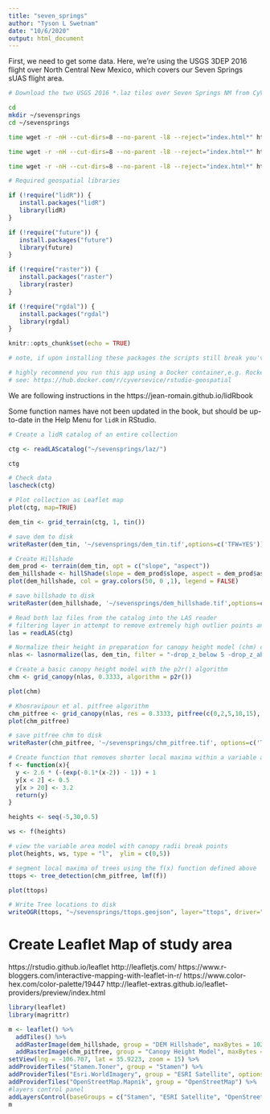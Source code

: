 ```yaml
---
title: "seven_springs"
author: "Tyson L Swetnam"
date: "10/6/2020"
output: html_document
---
```


First, we need to get some data. Here, we're using the USGS 3DEP 2016 flight over North Central New Mexico, which covers our Seven Springs sUAS flight area.

```bash
# Download the two USGS 2016 *.laz tiles over Seven Springs NM from CyVerse DataStore

cd
mkdir ~/sevensprings
cd ~/sevensprings

time wget -r -nH --cut-dirs=8 --no-parent -l8 --reject="index.html*" https://data.cyverse.org/dav-anon/iplant/home/tswetnam/jemez/lidar/laz/USGS_LPC_NM_NorthCentral_B1_2016/laz/USGS_LPC_NM_NorthCentral_B1_2016_13SCV450750.laz

time wget -r -nH --cut-dirs=8 --no-parent -l8 --reject="index.html*" https://data.cyverse.org/dav-anon/iplant/home/tswetnam/jemez/lidar/laz/USGS_LPC_NM_NorthCentral_B1_2016/laz/USGS_LPC_NM_NorthCentral_B1_2016_13SCV450765.laz

time wget -r -nH --cut-dirs=8 --no-parent -l8 --reject="index.html*" https://data.cyverse.org/dav-anon/iplant/home/tswetnam/jemez/lidar/laz/USGS_LPC_NM_NorthCentral_B1_2016/laz/USGS_LPC_NM_NorthCentral_B1_2016_13SCV450735.laz
```

```r
# Required geospatial libraries 

if (!require("lidR")) {
   install.packages("lidR")
   library(lidR)   
}  

if (!require("future")) {
   install.packages("future")
   library(future)   
}  

if (!require("raster")) {
   install.packages("raster")
   library(raster)   
}  

if (!require("rgdal")) {
   install.packages("rgdal")
   library(rgdal)   
}  

knitr::opts_chunk$set(echo = TRUE)

# note, if upon installing these packages the scripts still break you've got bigger problems than what is in RStudio, likely you need to install the linux dependencies as well. 

# highly recommend you run this app using a Docker container,e.g. Rocker Project's Geospatial image, or one from CyVerse,
# see: https://hub.docker.com/r/cyversevice/rstudio-geospatial
```

We are following instructions in the https://jean-romain.github.io/lidRbook 

Some function names have not been updated in the book, but should be up-to-date in the Help Menu for `lidR` in RStudio.

```r
# Create a lidR catalog of an entire collection

ctg <- readLAScatalog("~/sevensprings/laz/")

ctg
```

```r
# Check data
lascheck(ctg)
```

```r
# Plot collection as Leaflet map
plot(ctg, map=TRUE)
```

```r
dem_tin <- grid_terrain(ctg, 1, tin())
```

```r
# save dem to disk
writeRaster(dem_tin, '~/sevensprings/dem_tin.tif',options=c('TFW=YES'))
```

```r
# Create Hillshade
dem_prod <- terrain(dem_tin, opt = c("slope", "aspect"))
dem_hillshade <- hillShade(slope = dem_prod$slope, aspect = dem_prod$aspect)
plot(dem_hillshade, col = gray.colors(50, 0 ,1), legend = FALSE)
```

```r
# save hillshade to disk
writeRaster(dem_hillshade, '~/sevensprings/dem_hillshade.tif',options=c('TFW=YES'))
```


```r
# Read both laz files from the catalog into the LAS reader
# filtering layer in attempt to remove extremely high outlier points and below ground level noise (units in meters)
las = readLAS(ctg)

# Normalize their height in preparation for canopy height model (chm) creation
nlas <- lasnormalize(las, dem_tin, filter = "-drop_z_below 5 -drop_z_above 45")

# Create a basic canopy height model with the p2r() algorithm
chm <- grid_canopy(nlas, 0.3333, algorithm = p2r())
```

```r
plot(chm)
```

```r
# Khosravipour et al. pitfree algorithm
chm_pitfree <- grid_canopy(nlas, res = 0.3333, pitfree(c(0,2,5,10,15), c(0, 1.5)))
plot(chm_pitfree)
```

```r
# save pitfree chm to disk
writeRaster(chm_pitfree, '~/sevensprings/chm_pitfree.tif', options=c('TFW=YES'), overwrite=TRUE)
```

```r
# Create function that removes shorter local maxima within a variable area window of a larger tree
f <- function(x){
  y <- 2.6 * (-(exp(-0.1*(x-2)) - 1)) + 1
  y[x < 2] <- 0.5
  y[x > 20] <- 3.2
  return(y)
}

heights <- seq(-5,30,0.5)

ws <- f(heights)

# view the variable area model with canopy radii break points
plot(heights, ws, type = "l",  ylim = c(0,5))

```

```r
# segment local maxima of trees using the f(x) function defined above
ttops <- tree_detection(chm_pitfree, lmf(f))
```

```r
plot(ttops)
```

```r
# Write Tree locations to disk
writeOGR(ttops, "~/sevensprings/ttops.geojson", layer="ttops", driver="GeoJSON")
```

# Create Leaflet Map of study area

https://rstudio.github.io/leaflet
http://leafletjs.com/
https://www.r-bloggers.com/interactive-mapping-with-leaflet-in-r/
https://www.color-hex.com/color-palette/19447 
http://leaflet-extras.github.io/leaflet-providers/preview/index.html

```r
library(leaflet)
library(magrittr)
```


```r
m <- leaflet() %>%
  addTiles() %>%
  addRasterImage(dem_hillshade, group = "DEM Hillshade", maxBytes = 1024 * 1024 * 1024, opacity = 1.0) %>%
  addRasterImage(chm_pitfree, group = "Canopy Height Model", maxBytes = 1024 * 1024 * 1024, opacity = 1.0) %>%
setView(lng = -106.707, lat = 35.9223, zoom = 15) %>%
addProviderTiles("Stamen.Toner", group = "Stamen") %>%
addProviderTiles("Esri.WorldImagery", group = "ESRI Satellite", options = providerTileOptions(opacity = 0.66, transparent = TRUE)) %>%
addProviderTiles("OpenStreetMap.Mapnik", group = "OpenStreetMap") %>%
#layers control panel
addLayersControl(baseGroups = c("Stamen", "ESRI Satellite", "OpenStreetMap"), overlayGroups = c("DEM Hillshade", "Canopy Height Model"), options = layersControlOptions(collapsed = TRUE))
m
```

